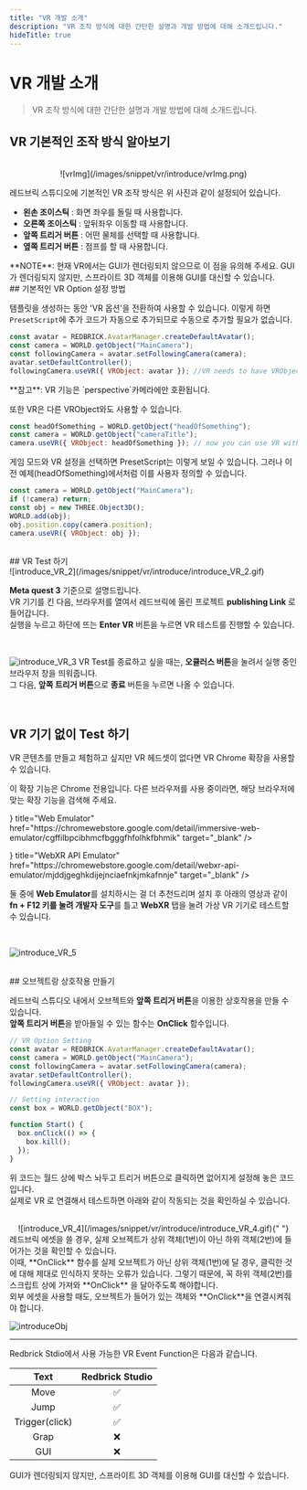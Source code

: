 ```yaml
---
title: "VR 개발 소개"
description: "VR 조작 방식에 대한 간단한 설명과 개발 방법에 대해 소개드립니다."
hideTitle: true
---
```



# VR 개발 소개

> VR 조작 방식에 대한 간단한 설명과 개발 방법에 대해 소개드립니다.

## VR 기본적인 조작 방식 알아보기

<br />
<center>![vrImg](/images/snippet/vr/introduce/vrImg.png) </center>

레드브릭 스튜디오에 기본적인 VR 조작 방식은 위 사진과 같이 설정되어 있습니다. <br />

- **왼손 조이스틱** : 화면 좌우를 돌릴 때 사용합니다. <br />
- **오른쪽 조이스틱** : 앞뒤좌우 이동할 때 사용합니다. <br />
- **앞쪽 트리거 버튼** : 어떤 물체를 선택할 때 사용합니다. <br />
- **옆쪽 트리거 버튼** : 점프를 할 때 사용합니다. <br />

<Callout type="warning" emoji="⚠️">
  **NOTE**: 현재 VR에서는 GUI가 렌더링되지 않으므로 이 점을 유의해 주세요.
</Callout>

<Callout type="info" emoji="ℹ️">
  GUI가 렌더링되지 않지만, 스프라이트 3D 객체를 이용해 GUI를 대신할 수 있습니다.
</Callout>

<br />
## 기본적인 VR Option 설정 방법

템플릿을 생성하는 동안 'VR 옵션'을 전환하여 사용할 수 있습니다. 이렇게 하면 `PresetScript`에 추가 코드가 자동으로 추가되므로 수동으로 추가할 필요가 없습니다.

```js showLineNumbers copy filename="PresetScript"
const avatar = REDBRICK.AvatarManager.createDefaultAvatar();
const camera = WORLD.getObject("MainCamera");
const followingCamera = avatar.setFollowingCamera(camera);
avatar.setDefaultController();
followingCamera.useVR({ VRObject: avatar }); //VR needs to have VRObject
```

<Callout type="warning" emoji="⚠️">
  **참고**: VR 기능은 `perspective`카메라에만 호환됩니다.
</Callout>

또한 VR은 다른 VRObject와도 사용할 수 있습니다.

```js showLineNumbers copy filename="VRObject" {3}
const headOfSomething = WORLD.getObject("headOfSomething");
const camera = WORLD.getObject("cameraTitle");
camera.useVR({ VRObject: headOfSomething }); // now you can use VR without an avatar
```

게임 모드와 VR 설정을 선택하면 PresetScript는 이렇게 보일 수 있습니다. 그러나 이전 예제(headOfSomething)에서처럼 이를 사용자 정의할 수 있습니다.

```js showLineNumbers copy filename="VR GAME PresetScript"
const camera = WORLD.getObject("MainCamera");
if (!camera) return;
const obj = new THREE.Object3D();
WORLD.add(obj);
obj.position.copy(camera.position);
camera.useVR({ VRObject: obj });
```

<br />
## VR Test 하기
<br />
![introduce_VR_2](/images/snippet/vr/introduce/introduce_VR_2.gif)

**Meta quest 3** 기준으로 설명드립니다. <br />
VR 기기를 킨 다음, 브라우저를 열여서 레드브릭에 올린 프로젝트 **publishing Link** 로 들어갑니다. <br />
실행을 누르고 하단에 뜨는 **Enter VR** 버튼을 누르면 VR 테스트를 진행할 수 있습니다. <br />

<br />

![introduce_VR_3](/images/snippet/vr/introduce/introduce_VR_3.gif)
VR Test를 종료하고 싶을 때는, **오큘러스 버튼**을 눌려서 실행 중인 브라우저 창을
띄워줍니다. <br />
그 다음, **앞쪽 트리거 버튼**으로 **종료** 버튼을 누르면 나올 수 있습니다.

<br />

## VR 기기 없이 Test 하기

VR 콘텐츠를 만들고 체험하고 싶지만 VR 헤드셋이 없다면 VR Chrome 확장을 사용할 수 있습니다.

<Callout type="warning">
  이 확장 기능은 Chrome 전용입니다. 다른 브라우저를 사용 중이라면, 해당
  브라우저에 맞는 확장 기능을 검색해 주세요.
</Callout>

<Cards>
  <Cards.Card
    icon={
      <svg width="800px" height="800px" viewBox="0 -30.37 124.549 124.549" xmlns="http://www.w3.org/2000/svg">

<g transform="translate(-546.225 -61.849)">

<path
  d="M555.207,75.414v43.981a2.341,2.341,0,0,0,2.136,2.331l27.279,2.387A10.142,10.142,0,0,0,592.858,121l10.31-10.852a7.355,7.355,0,0,1,10.664,0L624.142,121a10.142,10.142,0,0,0,8.236,3.118l27.279-2.387a2.341,2.341,0,0,0,2.136-2.331V75.414a2.34,2.34,0,0,0-2.34-2.34H557.547A2.34,2.34,0,0,0,555.207,75.414Z"
  fill="none"
  stroke="#ff0000"
  strokeLinecap="round"
  strokeLinejoin="round"
  strokeWidth="3"
/>

<path
  d="M661.793,74.487l-1.914-10.658a.584.584,0,0,0-.575-.48H557.7a.584.584,0,0,0-.575.48l-1.914,10.658"
  fill="none"
  stroke="#ff0000"
  strokeLinecap="round"
  strokeLinejoin="round"
  strokeWidth="3"
/>

<circle
  cx="9.872"
  cy="9.872"
  r="9.872"
  transform="translate(567.818 105.37) rotate(-80.754)"
  fill="none"
  stroke="#ff0000"
  strokeLinecap="round"
  strokeLinejoin="round"
  strokeWidth="3"
/>

<circle
  cx="9.872"
  cy="9.872"
  r="9.872"
  transform="translate(626.522 105.37) rotate(-80.754)"
  fill="none"
  stroke="#ff0000"
  strokeLinecap="round"
  strokeLinejoin="round"
  strokeWidth="3"
/>

<path
  d="M.592,0H7.2a0,0,0,0,1,0,0V18.227a0,0,0,0,1,0,0H.592A.592.592,0,0,1,0,17.635V.592A.592.592,0,0,1,.592,0Z"
  transform="translate(548.004 87.341)"
  fill="none"
  stroke="#ff0000"
  strokeLinecap="round"
  strokeLinejoin="round"
  strokeWidth="3"
/>

<path
  d="M555.207,82.249h-5.455a.7.7,0,0,0-.683.542L548,87.808"
  fill="none"
  stroke="#ff0000"
  strokeLinecap="round"
  strokeLinejoin="round"
  strokeWidth="3"
/>

<path
  d="M.592,0H7.2a0,0,0,0,1,0,0V18.227a0,0,0,0,1,0,0H.592A.592.592,0,0,1,0,17.635V.592A.592.592,0,0,1,.592,0Z"
  transform="translate(668.996 105.568) rotate(180)"
  fill="none"
  stroke="#ff0000"
  strokeLinecap="round"
  strokeLinejoin="round"
  strokeWidth="3"
/>

<path
  d="M661.793,82.249h5.454a.7.7,0,0,1,.684.542L669,87.808"
  fill="none"
  stroke="#ff0000"
  strokeLinecap="round"
  strokeLinejoin="round"
  strokeWidth="3"
/>

</g>

</svg>
    }
    title="Web Emulator"
    href="https://chromewebstore.google.com/detail/immersive-web-emulator/cgffilbpcibhmcfbgggfhfolhkfbhmik"
    target="_blank"
  />
  <Cards.Card
    icon={
      <svg width="800px" height="800px" viewBox="0 -30.37 124.549 124.549" xmlns="http://www.w3.org/2000/svg">

<g transform="translate(-546.225 -61.849)">

<path
  d="M555.207,75.414v43.981a2.341,2.341,0,0,0,2.136,2.331l27.279,2.387A10.142,10.142,0,0,0,592.858,121l10.31-10.852a7.355,7.355,0,0,1,10.664,0L624.142,121a10.142,10.142,0,0,0,8.236,3.118l27.279-2.387a2.341,2.341,0,0,0,2.136-2.331V75.414a2.34,2.34,0,0,0-2.34-2.34H557.547A2.34,2.34,0,0,0,555.207,75.414Z"
  fill="none"
  stroke="#ff0000"
  strokeLinecap="round"
  strokeLinejoin="round"
  strokeWidth="3"
/>

<path
  d="M661.793,74.487l-1.914-10.658a.584.584,0,0,0-.575-.48H557.7a.584.584,0,0,0-.575.48l-1.914,10.658"
  fill="none"
  stroke="#ff0000"
  strokeLinecap="round"
  strokeLinejoin="round"
  strokeWidth="3"
/>

<circle
  cx="9.872"
  cy="9.872"
  r="9.872"
  transform="translate(567.818 105.37) rotate(-80.754)"
  fill="none"
  stroke="#ff0000"
  strokeLinecap="round"
  strokeLinejoin="round"
  strokeWidth="3"
/>

<circle
  cx="9.872"
  cy="9.872"
  r="9.872"
  transform="translate(626.522 105.37) rotate(-80.754)"
  fill="none"
  stroke="#ff0000"
  strokeLinecap="round"
  strokeLinejoin="round"
  strokeWidth="3"
/>

<path
  d="M.592,0H7.2a0,0,0,0,1,0,0V18.227a0,0,0,0,1,0,0H.592A.592.592,0,0,1,0,17.635V.592A.592.592,0,0,1,.592,0Z"
  transform="translate(548.004 87.341)"
  fill="none"
  stroke="#ff0000"
  strokeLinecap="round"
  strokeLinejoin="round"
  strokeWidth="3"
/>

<path
  d="M555.207,82.249h-5.455a.7.7,0,0,0-.683.542L548,87.808"
  fill="none"
  stroke="#ff0000"
  strokeLinecap="round"
  strokeLinejoin="round"
  strokeWidth="3"
/>

<path
  d="M.592,0H7.2a0,0,0,0,1,0,0V18.227a0,0,0,0,1,0,0H.592A.592.592,0,0,1,0,17.635V.592A.592.592,0,0,1,.592,0Z"
  transform="translate(668.996 105.568) rotate(180)"
  fill="none"
  stroke="#ff0000"
  strokeLinecap="round"
  strokeLinejoin="round"
  strokeWidth="3"
/>

<path
  d="M661.793,82.249h5.454a.7.7,0,0,1,.684.542L669,87.808"
  fill="none"
  stroke="#ff0000"
  strokeLinecap="round"
  strokeLinejoin="round"
  strokeWidth="3"
/>

</g>

</svg>
    }
    title="WebXR API Emulator"
    href="https://chromewebstore.google.com/detail/webxr-api-emulator/mjddjgeghkdijejnciaefnkjmkafnnje"
    target="_blank"
  />
</Cards>

둘 중에 **Web Emulator**를 설치하시는 걸 더 추천드리며 설치 후 아래의 영상과 같이 **fn + F12 키를 눌려 개발자 도구**를 틀고 **WebXR** 탭을 눌려 가상 VR 기기로 테스트할 수 있습니다. <br />

<br />

![introduce_VR_5](/images/snippet/vr/introduce/introduce_VR_5.gif)

<br />
## 오브젝트랑 상호작용 만들기

레드브릭 스튜디오 내에서 오브젝트와 **앞쪽 트리거 버튼**을 이용한 상호작용을 만들 수 있습니다. <br />
**앞쪽 트리거 버튼**을 받아들일 수 있는 함수는 **OnClick** 함수입니다. <br />

```js showLineNumbers copy
// VR Option Setting
const avatar = REDBRICK.AvatarManager.createDefaultAvatar();
const camera = WORLD.getObject("MainCamera");
const followingCamera = avatar.setFollowingCamera(camera);
avatar.setDefaultController();
followingCamera.useVR({ VRObject: avatar });

// Setting interaction
const box = WORLD.getObject("BOX");

function Start() {
  box.onClick(() => {
    box.kill();
  });
}
```

위 코드는 월드 상에 박스 놔두고 트리거 버튼으로 클릭하면 없어지게 설정해 놓은 코드입니다. <br />
실제로 VR 로 연결해서 테스트하면 아래와 같이 작동되는 것을 확인하실 수 있습니다. <br />

<br />
<center>
  ![introduce_VR_4](/images/snippet/vr/introduce/introduce_VR_4.gif){" "}
</center>

<Callout type="error">
  레드브릭 에셋을 쓸 경우, 실제 오브젝트가 상위 객체(1번)이 아닌 하위
  객체(2번)에 들어가는 것을 확인할 수 있습니다. <br />
  이때, **OnClick** 함수를 실제 오브젝트가 아닌 상위 객체(1번)에 달 경우, 클릭한
  것에 대해 제대로 인식하지 못하는 오류가 있습니다. 그렇기 때문에, 꼭 하위 객체(2번)를
  스크립트 상에 가져와 **OnClick** 을 달아주도록 해야합니다. <br />
  외부 에셋을 사용할 때도, 오브젝트가 들어가 있는 객체와 **OnClick**을
  연결시켜줘야 합니다. <br />

![introduceObj](/images/snippet/vr/introduce/introduceObj.png)

</Callout>

---

<Callout type="info" emoji="✅">
  Redbrick Stdio에서 사용 가능한 VR Event Function은 다음과 같습니다.
</Callout>

|      Text      | Redbrick Studio |
| :------------: | :-------------: |
|      Move      |       ✅        |
|      Jump      |       ✅        |
| Trigger(click) |       ✅        |
|      Grap      |       ❌        |
|      GUI       |       ❌        |

<Callout type="info" emoji="ℹ️">
  GUI가 렌더링되지 않지만, 스프라이트 3D 객체를 이용해 GUI를 대신할 수 있습니다.
</Callout>

